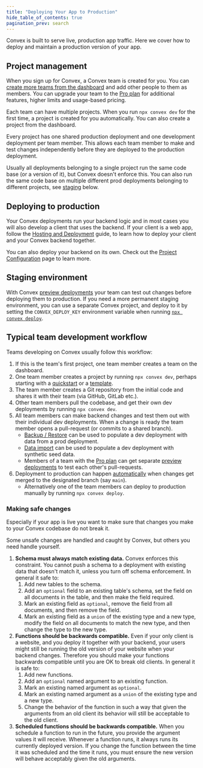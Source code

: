```yaml
---
title: "Deploying Your App to Production"
hide_table_of_contents: true
pagination_prev: search
---
```


Convex is built to serve live, production app traffic. Here we cover how to
deploy and maintain a production version of your app.

## Project management

When you sign up for Convex, a Convex team is created for you. You can
[create more teams from the dashboard](/dashboard/teams.md) and add other people
to them as members. You can upgrade your team to the
[Pro plan](https://www.convex.dev/pricing) for additional features, higher
limits and usage-based pricing.

Each team can have multiple projects. When you run `npx convex dev` for the
first time, a project is created for you automatically. You can also create a
project from the dashboard.

Every project has one shared production deployment and one development
deployment per team member. This allows each team member to make and test
changes independently before they are deployed to the production deployment.

Usually all deployments belonging to a single project run the same code base (or
a version of it), but Convex doesn't enforce this. You can also run the same
code base on multiple different prod deployments belonging to different
projects, see [staging](#staging-environment) below.

## Deploying to production

Your Convex deployments run your backend logic and in most cases you will also
develop a client that uses the backend. If your client is a web app, follow the
[Hosting and Deployment](/production/hosting/hosting.mdx) guide, to learn how to
deploy your client and your Convex backend together.

You can also deploy your backend on its own. Check out the
[Project Configuration](/production/project-configuration.mdx) page to learn
more.

## Staging environment

With Convex [preview deployments](/production/hosting/preview-deployments.mdx)
your team can test out changes before deploying them to production. If you need
a more permanent staging environment, you can use a separate Convex project, and
deploy to it by setting the `CONVEX_DEPLOY_KEY` environment variable when
running [`npx convex deploy`](/cli.md#deploy-convex-functions-to-production).

## Typical team development workflow

Teams developing on Convex usually follow this workflow:

1. If this is the team's first project, one team member creates a team on the
   dashboard.
2. One team member creates a project by running `npx convex dev`, perhaps
   starting with a [quickstart](/quickstarts.mdx) or a
   [template](https://www.convex.dev/templates).
3. The team member creates a Git repository from the initial code and shares it
   with their team (via GitHub, GitLab etc.).
4. Other team members pull the codebase, and get their own dev deployments by
   running `npx convex dev`.
5. All team members can make backend changes and test them out with their
   individual dev deployments. When a change is ready the team member opens a
   pull-request (or commits to a shared branch).
   - [Backup / Restore](/database/backup-restore) can be used to populate a dev
     deployment with data from a prod deployment.
   - [Data import](/database/import-export/import.mdx) can be used to populate a
     dev deployment with synthetic seed data.
   - Members of a team with the [Pro plan](https://www.convex.dev/pricing) can
     get separate
     [preview deployments](/production/hosting/preview-deployments.mdx) to test
     each other's pull-requests.
6. Deployment to production can happen
   [automatically](/production/hosting/hosting.mdx) when changes get merged to
   the designated branch (say `main`).
   - Alternatively one of the team members can deploy to production manually by
     running `npx convex deploy`.

### Making safe changes

Especially if your app is live you want to make sure that changes you make to
your Convex codebase do not break it.

Some unsafe changes are handled and caught by Convex, but others you need handle
yourself.

1. **Schema must always match existing data.** Convex enforces this constraint.
   You cannot push a schema to a deployment with existing data that doesn't
   match it, unless you turn off schema enforcement. In general it safe to:
   1. Add new tables to the schema.
   2. Add an `optional` field to an existing table's schema, set the field on
      all documents in the table, and then make the field required.
   3. Mark an existing field as `optional`, remove the field from all documents,
      and then remove the field.
   4. Mark an existing field as a `union` of the existing type and a new type,
      modify the field on all documents to match the new type, and then change
      the type to the new type.
2. **Functions should be backwards compatible.** Even if your only client is a
   website, and you deploy it together with your backend, your users might still
   be running the old version of your website when your backend changes.
   Therefore you should make your functions backwards compatible until you are
   OK to break old clients. In general it is safe to:
   1. Add new functions.
   2. Add an `optional` named argument to an existing function.
   3. Mark an existing named argument as `optional`.
   4. Mark an existing named argument as a `union` of the existing type and a
      new type.
   5. Change the behavior of the function in such a way that given the arguments
      from an old client its behavior will still be acceptable to the old
      client.
3. **Scheduled functions should be backwards compatible.** When you schedule a
   function to run in the future, you provide the argument values it will
   receive. Whenever a function runs, it always runs its currently deployed
   version. If you change the function between the time it was scheduled and the
   time it runs, you must ensure the new version will behave acceptably given
   the old arguments.

<StackPosts query="deploy" />
